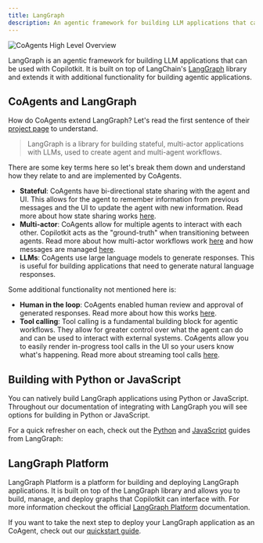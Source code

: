 ```yaml
---
title: LangGraph
description: An agentic framework for building LLM applications that can be used with Copilotkit.
---
```


<Frame>
    <img src="/images/coagents/coagents-highlevel-overview.png" alt="CoAgents High Level Overview" className="mb-10"/>
</Frame>

LangGraph is an agentic framework for building LLM applications that can be used with Copilotkit. It is built on top of LangChain's
[LangGraph](https://langchain-ai.github.io/langgraph/) library and extends it with additional functionality for building agentic
applications. 

## CoAgents and LangGraph

How do CoAgents extend LangGraph? Let's read the first sentence of their [project page](https://langchain-ai.github.io/langgraph/) to understand.

> LangGraph is a library for building stateful, multi-actor applications with LLMs, used to create agent and multi-agent workflows. 

There are some key terms here so let's break them down and understand how they relate to and are implemented by CoAgents.

- **Stateful**: CoAgents have bi-directional state sharing with the agent and UI. This allows for the agent to remember
  information from previous messages and the UI to update the agent with new information. Read more about how state sharing works
  [here](/coagents/concepts/state).
- **Multi-actor**: CoAgents allow for multiple agents to interact with each other. Copilotkit acts as the "ground-truth"
  when transitioning between agents. Read more about how multi-actor workflows work [here](/coagents/concepts/multi-actor-flows)
  and how messages are managed [here](/coagents/concepts/message-management).
- **LLMs**: CoAgents use large language models to generate responses. This is useful for building applications that need to
  generate natural language responses.

Some additional functionality not mentioned here is:
- **Human in the loop**: CoAgents enabled human review and approval of generated responses. Read more about how this works
  [here](/coagents/concepts/human-in-the-loop).
- **Tool calling**: Tool calling is a fundamental building block for agentic workflows. They allow for greater control over what
  the agent can do and can be used to interact with external systems. CoAgents allow you to easily render in-progress
  tool calls in the UI so your users know what's happening. Read more about streaming tool calls [here](/coagents/advanced/intermediate-state-streaming).

## Building with Python or JavaScript

You can natively build LangGraph applications using Python or JavaScript. Throughout our documentation of integrating with LangGraph
you will see options for building in Python or JavaScript.

For a quick refresher on each, check out the [Python](https://langchain-ai.github.io/langgraph) and
[JavaScript](https://langchain-ai.github.io/langgraphjs/) guides from LangGraph:

## LangGraph Platform

LangGraph Platform is a platform for building and deploying LangGraph applications. It is built on top of the LangGraph library and
allows you to build, manage, and deploy graphs that Copilotkit can interface with. For more information checkout the official
[LangGraph Platform](https://langchain-ai.github.io/langgraph/concepts/langgraph_platform) documentation.

If you want to take the next step to deploy your LangGraph application as an CoAgent, check out our [quickstart guide](/coagents/quickstart/langgraph).
